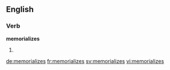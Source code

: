 ==English==

===Verb===
'''memorializes'''

# {{context|US}} {{third-person singular of|memorialize}}

[[de:memorializes]]
[[fr:memorializes]]
[[sv:memorializes]]
[[vi:memorializes]]